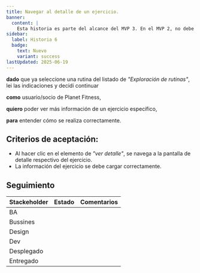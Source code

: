 ```yaml
---
title: Navegar al detalle de un ejercicio.
banner:
  content: |
    Esta historia es parte del alcance del MVP 3. En el MVP 2, no debe aparecer.
sidebar:
  label: Historia 6
  badge:
    text: Nuevo
    variant: success
lastUpdated: 2025-06-19
---
```


**dado** que ya seleccione una rutina del listado de _"Exploración de rutinas"_, lei las indicaciones y decidi continuar

**como** usuario/socio de Planet Fitness,

**quiero** poder ver más información de un ejercicio específico,

**para** entender cómo se realiza correctamente.

## Criterios de aceptación:

  - Al hacer clic en el elemento de _"ver detalle"_, se navega a la pantalla de detalle respectivo del ejercicio.
  - La información del ejercicio se debe cargar correctamente.

## Seguimiento

| Stackeholder |                     Estado                    |             Comentarios             |
|--------------|-----------------------------------------------|------------------------------------ |
| BA           | <Badge text="Terminado" variant="note" />     |                                     |
| Bussines     | <Badge text="Pendiente" variant="caution" />  |                                     |
| Design       | <Badge text="Pendiente" variant="caution" />  |                                     |
| Dev          | <Badge text="Pendiente" variant="caution" />  |                                     |
| Desplegado   | <Badge text="Pendiente" variant="caution" />  |                                     |
| Entregado    | <Badge text="Pendiente" variant="caution" />  |                                     |

